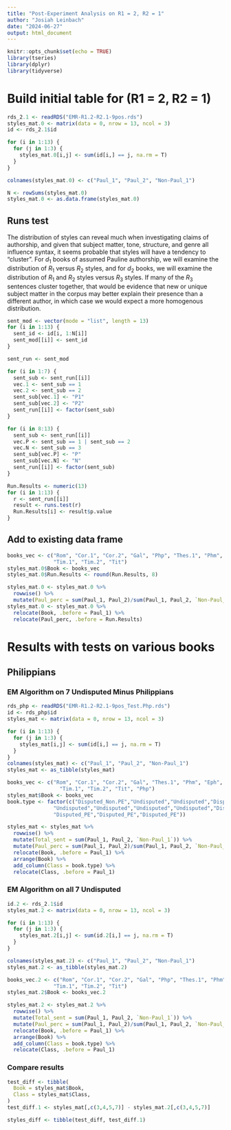 ---
title: "Post-Experiment Analysis on R1 = 2, R2 = 1"
author: "Josiah Leinbach"
date: "2024-06-27"
output: html_document
---

```{r setup, include=FALSE}
knitr::opts_chunk$set(echo = TRUE)
library(tseries)
library(dplyr)
library(tidyverse)
```

# Build initial table for (R1 = 2, R2 = 1)
```{r}
rds_2.1 <- readRDS("EMR-R1.2-R2.1-9pos.rds")
styles_mat.0 <- matrix(data = 0, nrow = 13, ncol = 3)
id <- rds_2.1$id

for (i in 1:13) {
  for (j in 1:3) {
    styles_mat.0[i,j] <- sum(id[i,] == j, na.rm = T)
  }
}

colnames(styles_mat.0) <- c("Paul_1", "Paul_2", "Non-Paul_1")

N <- rowSums(styles_mat.0)
styles_mat.0 <- as.data.frame(styles_mat.0)
```

## Runs test
The distribution of styles can reveal much when investigating claims of authorship, and given that subject matter, tone, structure, and genre all influence syntax, it seems probable that styles will have a tendency to "cluster". For $d_1$ books of assumed Pauline authorship, we will examine the distribution of $R_1$ versus $R_2$ styles, and for $d_2$ books, we will examine the distribution of $R_1$ and $R_2$ styles versus $R_3$ styles. If many of the $R_3$ sentences cluster together, that would be evidence that new or unique subject matter in the corpus may better explain their presence than a different author, in which case we would expect a more homogenous distribution.

```{r}
sent_mod <- vector(mode = "list", length = 13)
for (i in 1:13) {
  sent_id <- id[i, 1:N[i]]
  sent_mod[[i]] <- sent_id
}

sent_run <- sent_mod

for (i in 1:7) {
  sent_sub <- sent_run[[i]]
  vec.1 <- sent_sub == 1
  vec.2 <- sent_sub == 2
  sent_sub[vec.1] <- "P1"
  sent_sub[vec.2] <- "P2"
  sent_run[[i]] <- factor(sent_sub)
}

for (i in 8:13) {
  sent_sub <- sent_run[[i]]
  vec.P <- sent_sub == 1 | sent_sub == 2
  vec.N <- sent_sub == 3
  sent_sub[vec.P] <- "P"
  sent_sub[vec.N] <- "N"
  sent_run[[i]] <- factor(sent_sub)
}

Run.Results <- numeric(13)
for (i in 1:13) {
  r <- sent_run[[i]]
  result <- runs.test(r)
  Run.Results[i] <- result$p.value
}
```

## Add to existing data frame
```{r}
books_vec <- c("Rom", "Cor.1", "Cor.2", "Gal", "Php", "Thes.1", "Phm", "Eph", "Col", "Thes.2",
               "Tim.1", "Tim.2", "Tit")
styles_mat.0$Book <- books_vec
styles_mat.0$Run.Results <- round(Run.Results, 8)

styles_mat.0 <- styles_mat.0 %>%
  rowwise() %>%
  mutate(Paul_perc = sum(Paul_1, Paul_2)/sum(Paul_1, Paul_2, `Non-Paul_1`))
styles_mat.0 <- styles_mat.0 %>% 
  relocate(Book, .before = Paul_1) %>%
  relocate(Paul_perc, .before = Run.Results)
```

# Results with tests on various books
## Philippians
### EM Algorithm on 7 Undisputed Minus Philippians
```{r}
rds_php <- readRDS("EMR-R1.2-R2.1-9pos_Test.Php.rds")
id <- rds_php$id
styles_mat <- matrix(data = 0, nrow = 13, ncol = 3)

for (i in 1:13) {
  for (j in 1:3) {
    styles_mat[i,j] <- sum(id[i,] == j, na.rm = T)
  }
}
colnames(styles_mat) <- c("Paul_1", "Paul_2", "Non-Paul_1")
styles_mat <- as_tibble(styles_mat)

books_vec <- c("Rom", "Cor.1", "Cor.2", "Gal", "Thes.1", "Phm", "Eph", "Col", "Thes.2",
                 "Tim.1", "Tim.2", "Tit", "Php")
styles_mat$Book <- books_vec
book.type <- factor(c("Disputed_Non.PE","Undisputed","Undisputed","Disputed_Non.PE","Undisputed",
               "Undisputed","Undisputed","Undisputed","Undisputed","Disputed_Non.PE",
               "Disputed_PE","Disputed_PE","Disputed_PE"))

styles_mat <- styles_mat %>%
  rowwise() %>%
  mutate(Total_sent = sum(Paul_1, Paul_2, `Non-Paul_1`)) %>%
  mutate(Paul_perc = sum(Paul_1, Paul_2)/sum(Paul_1, Paul_2, `Non-Paul_1`)) %>%
  relocate(Book, .before = Paul_1) %>%
  arrange(Book) %>%
  add_column(Class = book.type) %>%
  relocate(Class, .before = Paul_1)
```

### EM Algorithm on all 7 Undisputed
```{r}
id.2 <- rds_2.1$id
styles_mat.2 <- matrix(data = 0, nrow = 13, ncol = 3)

for (i in 1:13) {
  for (j in 1:3) {
    styles_mat.2[i,j] <- sum(id.2[i,] == j, na.rm = T)
  }
}

colnames(styles_mat.2) <- c("Paul_1", "Paul_2", "Non-Paul_1")
styles_mat.2 <- as_tibble(styles_mat.2)

books_vec.2 <- c("Rom", "Cor.1", "Cor.2", "Gal", "Php", "Thes.1", "Phm", "Eph", "Col", "Thes.2",
               "Tim.1", "Tim.2", "Tit")
styles_mat.2$Book <- books_vec.2

styles_mat.2 <- styles_mat.2 %>%
  rowwise() %>%
  mutate(Total_sent = sum(Paul_1, Paul_2, `Non-Paul_1`)) %>%
  mutate(Paul_perc = sum(Paul_1, Paul_2)/sum(Paul_1, Paul_2, `Non-Paul_1`)) %>% 
  relocate(Book, .before = Paul_1) %>%
  arrange(Book) %>%
  add_column(Class = book.type) %>%
  relocate(Class, .before = Paul_1)
```

### Compare results
```{r}
test_diff <- tibble(
  Book = styles_mat$Book,
  Class = styles_mat$Class,
)
test_diff.1 <- styles_mat[,c(3,4,5,7)] - styles_mat.2[,c(3,4,5,7)]

styles_diff <- tibble(test_diff, test_diff.1)
```
